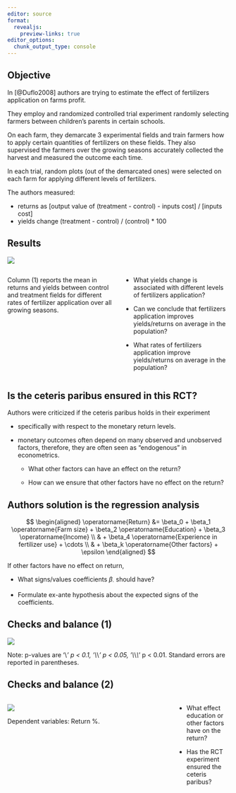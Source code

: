 ```yaml
---
editor: source
format: 
  revealjs:
    preview-links: true
editor_options: 
  chunk_output_type: console
---
```


## Objective {.smaller}

In [@Duflo2008] authors are trying to estimate the effect of fertilizers application on farms profit.

They employ and randomized controlled trial experiment randomly selecting farmers between children's parents in certain schools.

On each farm, they demarcate 3 experimental fields and train farmers how to apply certain quantities of fertilizers on these fields. They also supervised the farmers over the growing seasons accurately collected the harvest and measured the outcome each time.

In each trial, random plots (out of the demarcated ones) were selected on each farm for applying different levels of fertilizers.

The authors measured: 

-   returns as [output value of (treatment  - control) - inputs cost] / [inputs cost] 
-   yields change (treatment  - control) / (control) * 100

## Results {.smaller}

![](img/duflo2008_T1.png)


::: columns
::: {.column width="50%"}

Column (1) reports the mean in returns and yields between control and treatment fields for different rates of fertilizer application over all growing seasons.

:::
::: {.column width="50%"}
-   What yields change is associated with different levels of fertilizers application?

-   Can we conclude that fertilizers application improves yields/returns on average in the population?

-   What rates of fertilizers application improve yields/returns on average in the population?
:::
:::

## Is the ceteris paribus ensured in this RCT?

Authors were criticized if the ceteris paribus holds in their experiment 

-   specifically with respect to the monetary return levels.

-   monetary outcomes often depend on many observed and unobserved factors, therefore, they are often seen as "endogenous" in econometrics.

    -   What other factors can have an effect on the return?
    
    -   How can we ensure that other factors have no effect on the return?
    
## Authors solution is the regression analysis

::: fragment

$$
\begin{aligned}
\operatorname{Return} &= \beta_0 +
\beta_1 \operatorname{Farm size} + 
\beta_2 \operatorname{Education} + 
\beta_3 \operatorname{Income} \\ & + 
\beta_4 \operatorname{Experience in fertilizer use} + \cdots \\ & + 
\beta_k \operatorname{Other factors} + \epsilon
\end{aligned}
$$
:::

If other factors have no effect on return,

-   What signs/values coefficients $\beta_\cdot$ should have?

-   Formulate ex-ante hypothesis about the expected signs of the coefficients.

## Checks and balance (1)

![](img/duflo2008_T2.png)

Note: p-values are '\\*' p < 0.1, '\\*\\*' p < 0.05, '\\*\\*\\*' p < 0.01. Standard errors are reported in parentheses.

## Checks and balance (2)

::: columns
::: {.column width="75%"}
![](img/duflo2008_T2.png)

Dependent variables: Return %.
:::

::: {.column width="25%"}

-   What effect education or other factors have on the return?

-   Has the RCT experiment ensured the ceteris paribus?
:::
:::
